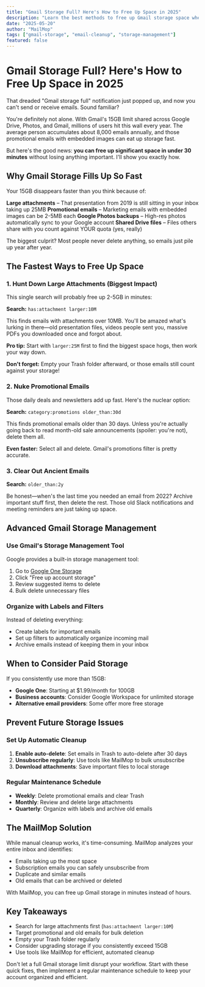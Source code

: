 ```yaml
---
title: "Gmail Storage Full? Here's How to Free Up Space in 2025"
description: "Learn the best methods to free up Gmail storage space when your account is full. Expert tips to manage, delete, and organize emails efficiently."
date: "2025-05-20"
author: "MailMop"
tags: ["gmail-storage", "email-cleanup", "storage-management"]
featured: false
---
```


# Gmail Storage Full? Here's How to Free Up Space in 2025

That dreaded "Gmail storage full" notification just popped up, and now you can't send or receive emails. Sound familiar? 

You're definitely not alone. With Gmail's 15GB limit shared across Google Drive, Photos, and Gmail, millions of users hit this wall every year. The average person accumulates about 8,000 emails annually, and those promotional emails with embedded images can eat up storage fast.

But here's the good news: **you can free up significant space in under 30 minutes** without losing anything important. I'll show you exactly how.

## Why Gmail Storage Fills Up So Fast

Your 15GB disappears faster than you think because of:

**Large attachments** – That presentation from 2019 is still sitting in your inbox taking up 25MB
**Promotional emails** – Marketing emails with embedded images can be 2-5MB each
**Google Photos backups** – High-res photos automatically sync to your Google account
**Shared Drive files** – Files others share with you count against YOUR quota (yes, really)

The biggest culprit? Most people never delete anything, so emails just pile up year after year.

## The Fastest Ways to Free Up Space

### 1. Hunt Down Large Attachments (Biggest Impact)

This single search will probably free up 2-5GB in minutes:

**Search:** `has:attachment larger:10M`

This finds emails with attachments over 10MB. You'll be amazed what's lurking in there—old presentation files, videos people sent you, massive PDFs you downloaded once and forgot about.

**Pro tip:** Start with `larger:25M` first to find the biggest space hogs, then work your way down.

**Don't forget:** Empty your Trash folder afterward, or those emails still count against your storage!

### 2. Nuke Promotional Emails

Those daily deals and newsletters add up fast. Here's the nuclear option:

**Search:** `category:promotions older_than:30d`

This finds promotional emails older than 30 days. Unless you're actually going back to read month-old sale announcements (spoiler: you're not), delete them all.

**Even faster:** Select all and delete. Gmail's promotions filter is pretty accurate.

### 3. Clear Out Ancient Emails

**Search:** `older_than:2y`

Be honest—when's the last time you needed an email from 2022? Archive important stuff first, then delete the rest. Those old Slack notifications and meeting reminders are just taking up space.

## Advanced Gmail Storage Management

### Use Gmail's Storage Management Tool

Google provides a built-in storage management tool:

1. Go to [Google One Storage](https://one.google.com/storage)
2. Click "Free up account storage"
3. Review suggested items to delete
4. Bulk delete unnecessary files

### Organize with Labels and Filters

Instead of deleting everything:

- Create labels for important emails
- Set up filters to automatically organize incoming mail
- Archive emails instead of keeping them in your inbox

## When to Consider Paid Storage

If you consistently use more than 15GB:

- **Google One**: Starting at $1.99/month for 100GB
- **Business accounts**: Consider Google Workspace for unlimited storage
- **Alternative email providers**: Some offer more free storage

## Prevent Future Storage Issues

### Set Up Automatic Cleanup

1. **Enable auto-delete**: Set emails in Trash to auto-delete after 30 days
2. **Unsubscribe regularly**: Use tools like MailMop to bulk unsubscribe
3. **Download attachments**: Save important files to local storage

### Regular Maintenance Schedule

- **Weekly**: Delete promotional emails and clear Trash
- **Monthly**: Review and delete large attachments
- **Quarterly**: Organize with labels and archive old emails

## The MailMop Solution

While manual cleanup works, it's time-consuming. MailMop analyzes your entire inbox and identifies:

- Emails taking up the most space
- Subscription emails you can safely unsubscribe from
- Duplicate and similar emails
- Old emails that can be archived or deleted

With MailMop, you can free up Gmail storage in minutes instead of hours.

## Key Takeaways

- Search for large attachments first (`has:attachment larger:10M`)
- Target promotional and old emails for bulk deletion
- Empty your Trash folder regularly
- Consider upgrading storage if you consistently exceed 15GB
- Use tools like MailMop for efficient, automated cleanup

Don't let a full Gmail storage limit disrupt your workflow. Start with these quick fixes, then implement a regular maintenance schedule to keep your account organized and efficient. 
